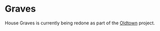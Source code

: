 
# Graves

<ProjectDetails
  floatRight
  region="Reach"
  house="House Graves"
  type="Castle"
  status="Redo In Progress"
  warp="/warp graves"
  projectLead="IwanDeLarch"
  dateStarted="Invalid Date"
  dateCompleted="Invalid Date"
/>

House Graves is currently being redone as part of the [Oldtown](https://westeroscraft.com/wiki/reach/oldtown) project.